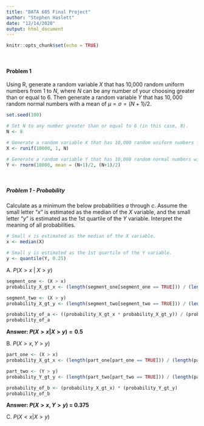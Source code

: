 ```yaml
---
title: "DATA 605 Final Project"
author: "Stephen Haslett"
date: "12/14/2020"
output: html_document
---
```


```r
knitr::opts_chunk$set(echo = TRUE)
```
\ 

#### Problem 1

Using R, generate a random variable $X$ that has 10,000 random uniform numbers from $1$ to $N$, where $N$ can be any number of your choosing greater than or equal to $6$. Then generate a random variable $Y$ that has $10,000$ random normal numbers with a mean of $\mu =\sigma=(N+1)/2$.  

```r
set.seed(100)

# Set N to any number greater than or equal to 6 (in this case, 8).
N <- 8

# Generate a random variable X that has 10,000 random uniform numbers from 1 to N.
X <- runif(10000, 1, N)

# Generate a random variable Y that has 10,000 random normal numbers with the requested mean.
Y <- rnorm(10000, mean = (N+1)/2, (N+1)/2)
```

\ 

##### _Problem 1 - Probability_

Calculate as a minimum the below probabilities $a$ through $c$.  Assume the small letter "$x$" is estimated as the median of the $X$ variable, and the small letter "$y$" is estimated as the 1st quartile of the $Y$ variable. Interpret the meaning of all probabilities.

```r
# Small x is estimated as the median of the X variable.
x <- median(X)

# Small y is estimated as the 1st quartile of the Y variable.
y <- quantile(Y, 0.25)
```

A. $P(X>x \ | \ X>y)$

```r
segment_one <- (X > x)
probability_X_gt_x <- (length(segment_one[segment_one == TRUE])) / (length(segment_one))

segment_two <- (X > y)
probability_X_gt_y <- (length(segment_two[segment_two == TRUE])) / (length(segment_two))

probability_of_a <- ((probability_X_gt_x * probability_X_gt_y)) / (probability_X_gt_y)
probability_of_a
```

**Answer: $P(X > x | X > y) = 0.5$**


B. $P(X>x, Y>y)$

```r
part_one <- (X > x)
probability_X_gt_x <- (length(part_one[part_one == TRUE])) / (length(part_one))

part_two <- (Y > y)
probability_Y_gt_y <- (length(part_two[part_two == TRUE])) / (length(part_two))

probability_of_b <- (probability_X_gt_x) * (probability_Y_gt_y)
probability_of_b
```

**Answer: $P(X>x, Y>y)$ = 0.375**

C. $P(X<x | X>y)$

```r

```

